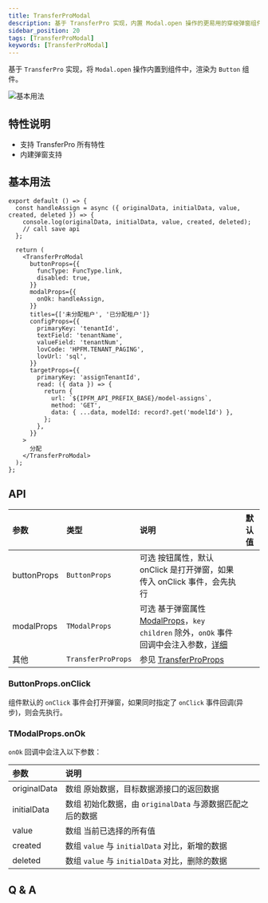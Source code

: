 ```yaml
---
title: TransferProModal
description: 基于 TransferPro 实现，内置 Modal.open 操作的更易用的穿梭弹窗组件。
sidebar_position: 20
tags: [TransferProModal]
keywords: [TransferProModal]
---
```


基于 `TransferPro` 实现，将 `Modal.open` 操作内置到组件中，渲染为 `Button` 组件。

![基本用法](./images/transfer-pro-modal-base.png)

## 特性说明

- 支持 TransferPro 所有特性
- 内建弹窗支持

## 基本用法

```tsx
export default () => {
  const handleAssign = async ({ originalData, initialData, value, created, deleted }) => {
    console.log(originalData, initialData, value, created, deleted);
    // call save api
  };

  return (
    <TransferProModal
      buttonProps={{
        funcType: FuncType.link,
        disabled: true,
      }}
      modalProps={{
        onOk: handleAssign,
      }}
      titles={['未分配租户', '已分配租户']}
      configProps={{
        primaryKey: 'tenantId',
        textField: 'tenantName',
        valueField: 'tenantNum',
        lovCode: 'HPFM.TENANT_PAGING',
        lovUrl: 'sql',
      }}
      targetProps={{
        primaryKey: 'assignTenantId',
        read: ({ data }) => {
          return {
            url: `${IPFM_API_PREFIX_BASE}/model-assigns`,
            method: 'GET',
            data: { ...data, modelId: record?.get('modelId') },
          };
        },
      }}
    >
      分配
    </TransferProModal>
  );
};
```

## API

| 参数        | 类型               | 说明                                                                                                                                                                                                       | 默认值 |
| :---------- | :----------------- | :--------------------------------------------------------------------------------------------------------------------------------------------------------------------------------------------------------- | :----- |
| buttonProps | `ButtonProps`      | <Highlight>可选</Highlight> 按钮属性，默认 onClick 是打开弹窗，如果传入 onClick 事件，会先执行                                                                                                             |        |
| modalProps  | `TModalProps`      | <Highlight>可选</Highlight> 基于弹窗属性 [ModalProps](https://open.hand-china.com/choerodon-ui/zh/procmp/feedback/modal#API)，`key` `children` 除外，`onOk` 事件回调中会注入参数，[详细](#tmodalpropsonok) |        |
| 其他        | `TransferProProps` | 参见 [TransferProProps](/docs/C7N/CustomComponents/transfer-pro#api)                                                                                                                                       |        |

### ButtonProps.onClick

组件默认的 `onClick` 事件会打开弹窗，如果同时指定了 `onClick` 事件回调(异步)，则会先执行。

### TModalProps.onOk

`onOk` 回调中会注入以下参数：

| 参数         | 说明                                                                             |
| :----------- | :------------------------------------------------------------------------------- |
| originalData | <Highlight>数组</Highlight> 原始数据，目标数据源接口的返回数据                   |
| initialData  | <Highlight>数组</Highlight> 初始化数据，由 `originalData` 与源数据匹配之后的数据 |
| value        | <Highlight>数组</Highlight> 当前已选择的所有值                                   |
| created      | <Highlight>数组</Highlight> `value` 与 `initialData` 对比，新增的数据            |
| deleted      | <Highlight>数组</Highlight> `value` 与 `initialData` 对比，删除的数据            |

## Q & A

